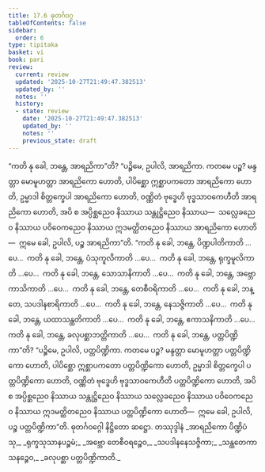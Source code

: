 ```yaml
---
title: 17.6 ဓုတင်္ဂဝဂ္ဂ
tableOfContents: false
sidebar:
  order: 6
type: tipitaka
basket: vi
book: pari
review:
  current: review
  updated: '2025-10-27T21:49:47.382513'
  updated_by: ''
  notes: ''
  history:
  - state: review
    date: '2025-10-27T21:49:47.382513'
    updated_by: ''
    notes: ''
    previous_state: draft
---
```



<ReviewStatus review={frontmatter.review} showDetails={true} />

<HypothesisAnnotation frontmatter={frontmatter} />

<DynamicBreadcrumb />

<Division number="443" book="pari" e="ch" v="5" p="335">

<Paragraph number="2064" book="pari">
“ကတိ နု ခေါ, ဘန္တေ, အာရညိကာ”တိ? “ပဉ္စိမေ, ဥပါလိ, အာရညိကာ. ကတမေ ပဉ္စ? မန္ဒတ္တာ မောမူဟတ္တာ အာရညိကော ဟောတိ, ပါပိစ္ဆော ဣစ္ဆာပကတော အာရညိကော ဟောတိ, ဥမ္မာဒါ စိတ္တက္ခေပါ အာရညိကော ဟောတိ, ဝဏ္ဏိတံ ဗုဒ္ဓေဟိ ဗုဒ္ဓသာဝကေဟီတိ အာရညိကော ဟောတိ, အပိ စ အပ္ပိစ္ဆညေဝ နိဿာယ သန္တုဋ္ဌိညေဝ နိဿာယ—  သလ္လေခညေဝ နိဿာယ ပဝိဝေကညေဝ နိဿာယ ဣဒမတ္ထိတညေဝ နိဿာယ အာရညိကော ဟောတိ—  ဣမေ ခေါ, ဥပါလိ, ပဉ္စ အာရညိကာ”တိ.
</Paragraph>

<Paragraph number="2065" book="pari">
“ကတိ နု ခေါ, ဘန္တေ, ပိဏ္ဍပါတိကာတိ …ပေ…  ကတိ နု ခေါ, ဘန္တေ, ပံသုကူလိကာတိ …ပေ…  ကတိ နု ခေါ, ဘန္တေ, ရုက္ခမူလိကာတိ …ပေ…  ကတိ နု ခေါ, ဘန္တေ, သောသာနိကာတိ …ပေ…  ကတိ နု ခေါ, ဘန္တေ, အဗ္ဘောကာသိကာတိ …ပေ…  ကတိ နု ခေါ, ဘန္တေ, တေစီဝရိကာတိ …ပေ…  ကတိ နု ခေါ, ဘန္တေ, သပဒါနစာရိကာတိ …ပေ…  ကတိ နု ခေါ, ဘန္တေ, နေသဇ္ဇိကာတိ …ပေ…  ကတိ နု ခေါ, ဘန္တေ, ယထာသန္ထတိကာတိ …ပေ…  ကတိ နု ခေါ, ဘန္တေ, ဧကာသနိကာတိ …ပေ…  ကတိ နု ခေါ, ဘန္တေ, ခလုပစ္ဆာဘတ္တိကာတိ …ပေ…  ကတိ နု ခေါ, ဘန္တေ, ပတ္တပိဏ္ဍိကာ”တိ? “ပဉ္စိမေ, ဥပါလိ, ပတ္တပိဏ္ဍိကာ. ကတမေ ပဉ္စ? မန္ဒတ္တာ မောမူဟတ္တာ ပတ္တပိဏ္ဍိကော ဟောတိ, ပါပိစ္ဆော ဣစ္ဆာပကတော ပတ္တပိဏ္ဍိကော ဟောတိ, ဥမ္မာဒါ စိတ္တက္ခေပါ ပတ္တပိဏ္ဍိကော ဟောတိ, ဝဏ္ဏိတံ ဗုဒ္ဓေဟိ ဗုဒ္ဓသာဝကေဟီတိ ပတ္တပိဏ္ဍိကော ဟောတိ, အပိ စ အပ္ပိစ္ဆညေဝ နိဿာယ သန္တုဋ္ဌိညေဝ နိဿာယ သလ္လေခညေဝ နိဿာယ ပဝိဝေကညေဝ နိဿာယ ဣဒမတ္ထိတညေဝ နိဿာယ ပတ္တပိဏ္ဍိကော ဟောတိ—  ဣမေ ခေါ, ဥပါလိ, ပဉ္စ ပတ္တပိဏ္ဍိကာ”တိ.

</Paragraph>
</Division>

<Paragraph number="2066" type="center" book="pari">
ဓုတင်္ဂဝဂ္ဂေါ နိဋ္ဌိတော ဆဋ္ဌော.



</Paragraph>

<Paragraph number="2067" type="center" book="pari">
တဿုဒ္ဒါနံ


</Paragraph>

<Paragraph number="2068" type="verses" book="pari">
_အာရညိကော ပိဏ္ဍိပံသု,_  
_ရုက္ခသုသာနပဉ္စမံ;_  
_အဗ္ဘော တေစီဝရဉ္စေဝ,_  
_သပဒါနနေသဇ္ဇိကာ;_  
_သန္ထတေကာသနဉ္စေဝ,_  
_ခလုပစ္ဆာ ပတ္တပိဏ္ဍိကာတိ._
</Paragraph>